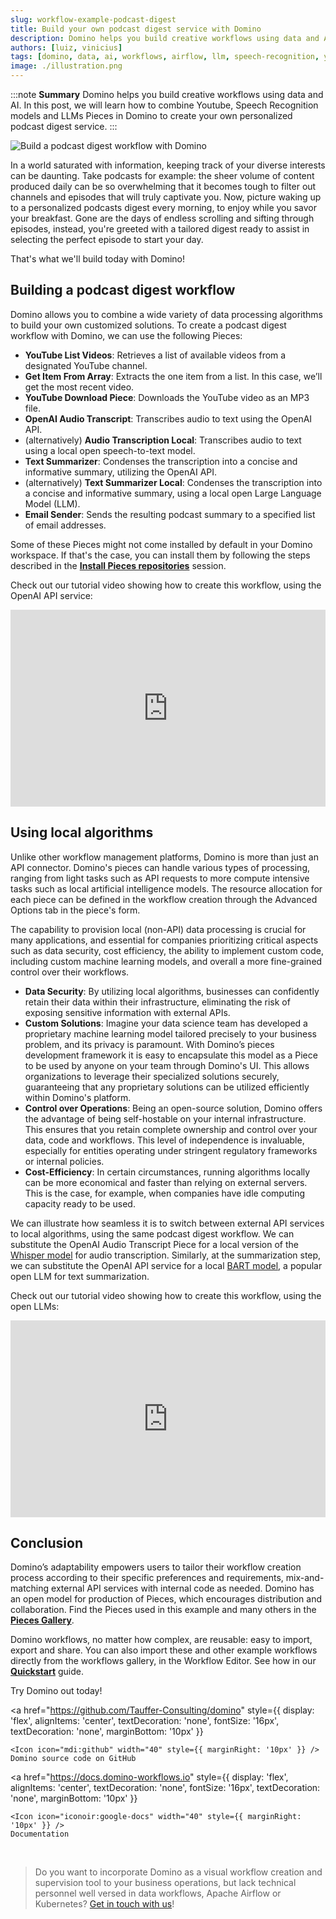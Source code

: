 ```yaml
---
slug: workflow-example-podcast-digest
title: Build your own podcast digest service with Domino
description: Domino helps you build creative workflows using data and AI. In this post, we will learn how to combine Youtube, Speech Recognition models and LLMs Pieces in Domino to create your own personalized podcast digest service.
authors: [luiz, vinicius]
tags: [domino, data, ai, workflows, airflow, llm, speech-recognition, youtube, email]
image: ./illustration.png
---
```




:::note **Summary**
Domino helps you build creative workflows using data and AI. In this post, we will learn how to combine Youtube, Speech Recognition models and LLMs Pieces in Domino to create your own personalized podcast digest service.
:::

![Build a podcast digest workflow with Domino](./illustration.png)

<!--truncate-->


In a world saturated with information, keeping track of your diverse interests can be daunting. Take podcasts for example: the sheer volume of content produced daily can be so overwhelming that it becomes tough to filter out channels and episodes that will truly captivate you. Now, picture waking up to a personalized podcasts digest every morning, to enjoy while you savor your breakfast. Gone are the days of endless scrolling and sifting through episodes, instead, you're greeted with a tailored digest ready to assist in selecting the perfect episode to start your day.

That's what we'll build today with Domino!

## Building a podcast digest workflow
Domino allows you to combine a wide variety of data processing algorithms to build your own customized solutions. To create a podcast digest workflow with Domino, we can use the following Pieces:

- **YouTube List Videos**: Retrieves a list of available videos from a designated YouTube channel.
- **Get Item From Array**: Extracts the one item from a list. In this case, we’ll get the most recent video.
- **YouTube Download Piece**: Downloads the YouTube video as an MP3 file.
- **OpenAI Audio Transcript**: Transcribes audio to text using the OpenAI API.
- (alternatively) **Audio Transcription Local**: Transcribes audio to text using a local open speech-to-text model.
- **Text Summarizer**: Condenses the transcription into a concise and informative summary, utilizing the OpenAI API.
- (alternatively) **Text Summarizer Local**: Condenses the transcription into a concise and informative summary, using a local open Large Language Model (LLM).
- **Email Sender**: Sends the resulting podcast summary to a specified list of email addresses.

Some of these Pieces might not come installed by default in your Domino workspace. If that's the case, you can install them by following the steps described in the [**Install Pieces repositories**](../settings/installing_repositories) session.

Check out our tutorial video showing how to create this workflow, using the OpenAI API service:

<iframe width="100%" height="315" src="https://www.youtube.com/embed/u7S3LrrRe7A?si=cP5VZ4aova4c7Qpn" title="YouTube video player" frameborder="0" allow="accelerometer; autoplay; clipboard-write; encrypted-media; gyroscope; picture-in-picture; web-share" allowfullscreen></iframe>


## Using local algorithms
Unlike other workflow management platforms, Domino is more than just an API connector. Domino's pieces can handle various types of processing, ranging from light tasks such as API requests to more compute intensive tasks such as local artificial intelligence models. The resource allocation for each piece can be defined in the workflow creation through the Advanced Options tab in the piece's form.

The capability to provision local (non-API) data processing is crucial for many applications, and essential for companies prioritizing critical aspects such as data security, cost efficiency, the ability to implement custom code, including custom machine learning models, and overall a more fine-grained control over their workflows.

- **Data Security**: By utilizing local algorithms, businesses can confidently retain their data within their infrastructure, eliminating the risk of exposing sensitive information with external APIs.
- **Custom Solutions**: Imagine your data science team has developed a proprietary machine learning model tailored precisely to your business problem, and its privacy is paramount. With Domino’s pieces development framework it is easy to encapsulate this model as a Piece to be used by anyone on your team through Domino's UI. This allows organizations to leverage their specialized solutions securely, guaranteeing that any proprietary solutions can be utilized efficiently within Domino's platform.
- **Control over Operations**: Being an open-source solution, Domino offers the advantage of being self-hostable on your internal infrastructure. This ensures that you retain complete ownership and control over your data, code and workflows. This level of independence is invaluable, especially for entities operating under stringent regulatory frameworks or internal policies.
- **Cost-Efficiency**: In certain circumstances, running algorithms locally can be more economical and faster than relying on external servers. This is the case, for example, when companies have idle computing capacity ready to be used.

We can illustrate how seamless it is to switch between external API services to local algorithms, using the same podcast digest workflow. We can substitute the OpenAI Audio Transcript Piece for a local version of the [Whisper model](https://huggingface.co/openai/whisper-base) for audio transcription. Similarly, at the summarization step, we can substitute the OpenAI API service for a local [BART model](https://huggingface.co/facebook/bart-large), a popular open LLM for text summarization.

Check out our tutorial video showing how to create this workflow, using the open LLMs:

<iframe width="100%" height="315" src="https://www.youtube.com/embed/10HjaaO35Mk?si=r4A4-tf6jXU5gfjV" title="YouTube video player" frameborder="0" allow="accelerometer; autoplay; clipboard-write; encrypted-media; gyroscope; picture-in-picture; web-share" allowfullscreen></iframe>


## Conclusion
Domino’s adaptability empowers users to tailor their workflow creation process according to their specific preferences and requirements, mix-and-matching external API services with internal code as needed. Domino has an open model for production of Pieces, which encourages distribution and collaboration. Find the Pieces used in this example and many others in the [**Pieces Gallery**](../gallery).

Domino workflows, no matter how complex, are reusable: easy to import, export and share. You can also import these and other example workflows directly from the workflows gallery, in the Workflow Editor. See how in our [**Quickstart**](../quickstart) guide.

Try Domino out today!

<a
    href="https://github.com/Tauffer-Consulting/domino"
    style={{
        display: 'flex',
        alignItems: 'center',
        textDecoration: 'none',
        fontSize: '16px',
        textDecoration: 'none',
        marginBottom: '10px'
    }}
>
    <Icon icon="mdi:github" width="40" style={{ marginRight: '10px' }} />
    Domino source code on GitHub
</a>

<a
    href="https://docs.domino-workflows.io"
    style={{
        display: 'flex',
        alignItems: 'center',
        textDecoration: 'none',
        fontSize: '16px',
        textDecoration: 'none',
        marginBottom: '10px'
    }}
>
    <Icon icon="iconoir:google-docs" width="40" style={{ marginRight: '10px' }} />
    Documentation
</a>

<br/>

> Do you want to incorporate Domino as a visual workflow creation and supervision tool to your business operations, but lack technical personnel well versed in data workflows, Apache Airflow or Kubernetes? [Get in touch with us](https://domino-workflows.io/#contact)!